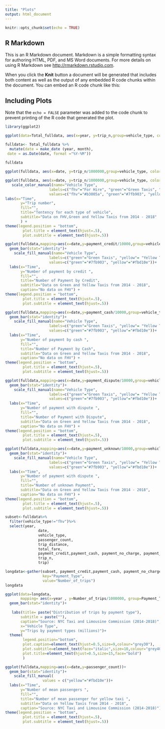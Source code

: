 ```yaml
---
title: "Plots"
output: html_document
---
```


```r
knitr::opts_chunk$set(echo = TRUE)
```

## R Markdown

This is an R Markdown document. Markdown is a simple formatting syntax for authoring HTML, PDF, and MS Word documents. For more details on using R Markdown see <http://rmarkdown.rstudio.com>.

When you click the **Knit** button a document will be generated that includes both content as well as the output of any embedded R code chunks within the document. You can embed an R code chunk like this:



## Including Plots




Note that the `echo = FALSE` parameter was added to the code chunk to prevent printing of the R code that generated the plot.

```r
library(ggplot2)
```


```r
ggplot(data=Total_fulldata, aes(x=year, y=trip_n,group=vehicle_type, color=vehicle_type)) + geom_line() 
```




```r
fulldata<- Total_fulldata %>%
  mutate(date = make_date (year, month),
 date = as.Date(date, format ="%Y-%M"))
  
fulldata
```

```r
ggplot(fulldata, aes(x=date, y=trip_n/1000000,group=vehicle_type, color=vehicle_type)) + geom_line() + geom_point(size=0.5) 
```
```r
ggplot(fulldata, aes(x=date, y=trip_n/1000000,group=vehicle_type, color=vehicle_type)) + geom_line() + geom_point(size=0.5) + 
   scale_color_manual(name="Vehicle Type",
                    labels=c("fhv"="For Hire", "green"="Green Taxis", "yellow"= "Yellow Taxis"),
                    values=c("fhv"="#b3005a", "green"="#7fb903", "yellow"="#fbd10e"))+
labs(x="Time",
       y="Trip number",
       fill="",
       title="Tentency for each type of vehicle",
       subtitle="Data on FHV,Green and Yellow Taxis from 2014 - 2018"
       ) +
theme(legend.position = "bottom",
        plot.title = element_text(hjust=.5),
        plot.subtitle = element_text(hjust=.5))
```

```r
ggplot(fulldata,mapping=aes(x=date,y=payment_credit/10000,group=vehicle_type,fill=vehicle_type))+
  geom_bar(stat="identity")+
    scale_fill_manual(name="Vehicle Type",
                    labels=c("green"="Green Taxis", "yellow"= "Yellow Taxis"),
                    values=c("green"="#7fb903", "yellow"="#fbd10e"))+
  labs(x="Time",
       y="Number of payment by credit ",
       fill="",
       title="Number of Payment by Credit",
       subtitle="Data on Green and Yellow Taxis from 2014 - 2018",
       caption="No data on FHV") +
theme(legend.position = "bottom",
        plot.title = element_text(hjust=.5),
        plot.subtitle = element_text(hjust=.5))
```
```r
ggplot(fulldata,mapping=aes(x=date,y=payment_cash/10000,group=vehicle_type,fill=vehicle_type))+
  geom_bar(stat="identity")+
    scale_fill_manual(name="Vehicle Type",
                    labels=c("green"="Green Taxis", "yellow"= "Yellow Taxis"),
                    values=c("green"="#7fb903", "yellow"="#fbd10e"))+
  labs(x="Time",
       y="Number of payment by cash ",
       fill="",
       title="Number of Payment by Cash",
       subtitle="Data on Green and Yellow Taxis from 2014 - 2018",
       caption="No data on FHV") +
theme(legend.position = "bottom",
        plot.title = element_text(hjust=.5),
        plot.subtitle = element_text(hjust=.5))
```

```r
ggplot(fulldata,mapping=aes(x=date,y=payment_dispute/10000,group=vehicle_type,fill=vehicle_type))+
  geom_bar(stat="identity")+
    scale_fill_manual(name="Vehicle Type",
                    labels=c("green"="Green Taxis", "yellow"= "Yellow Taxis"),
                    values=c("green"="#7fb903", "yellow"="#fbd10e"))+
  labs(x="Time",
       y="Number of payment with dispute ",
       fill="",
       title="Number of Payment with Dispute",
       subtitle="Data on Green and Yellow Taxis from 2014 - 2018",
       caption="No data on FHV") +
theme(legend.position = "bottom",
        plot.title = element_text(hjust=.5),
        plot.subtitle = element_text(hjust=.5))
```

```r
ggplot(fulldata,mapping=aes(x=date,y=payment_unknown/10000,group=vehicle_type,fill=vehicle_type))+
  geom_bar(stat="identity")+
    scale_fill_manual(name="Vehicle Type",
                    labels=c("green"="Green Taxis", "yellow"= "Yellow Taxis"),
                    values=c("green"="#7fb903", "yellow"="#fbd10e"))+
  labs(x="Time",
       y="Number of payment with dispute ",
       fill="",
       title="Number of unknown Payment",
       subtitle="Data on Green and Yellow Taxis from 2014 - 2018",
       caption="No data on FHV") +
theme(legend.position = "bottom",
        plot.title = element_text(hjust=.5),
        plot.subtitle = element_text(hjust=.5))
```

```r
subset<-fulldata%>%
  filter(vehicle_type!="fhv")%>%
  select(year,
               date,
               vehicle_type,
               passenger_count,
               trip_distance,
               total_fare,
               payment_credit,payment_cash, payment_no_charge, payment_dispute, payment_unknown, 
               trip_n, 
               trip)

longdata<-gather(subset, payment_credit,payment_cash, payment_no_charge, payment_dispute, payment_unknown,
                 key="Payment_Type",
                 value="Number_of_trips")
longdata
```

```r
ggplot(data=longdata,
       mapping= aes(x=year , y=Number_of_trips/1000000, group=Payment_Type,fill=Payment_Type)) +
  geom_bar(stat="identity")+
                  
   labs(title= paste("Distribution of trips by payment type"),
       subtitle = paste(""),
       caption="Source: NYC Taxi and Limousine Commission (2014-2018)",
       x="Vehicle Type",
       y="Trips by payment types (millions)")+
  theme(
        legend.position="bottom",
        plot.caption=element_text(hjust=0.5,size=9,colour="grey30"),
        plot.subtitle=element_text(face="italic",size=10,colour="grey40"),
        plot.title=element_text(hjust=0.5,size=15,face="bold")
        )
```

```r
ggplot(fulldata,mapping=aes(x=date,y=passenger_count))+
  geom_bar(stat="identity")+
    scale_fill_manual(
                 values = c("yellow"="#fbd10e"))+
  labs(x="Time",
       y="Number of mean passengers ",
       fill="",
       title="Number of mean passenger for yellow taxi ",
       subtitle="Data on Yellow Taxis from 2014 - 2018",
       caption="Source: NYC Taxi and Limousine Commission (2014-2018)") +
theme(legend.position = "bottom",
        plot.title = element_text(hjust=.5),
        plot.subtitle = element_text(hjust=.5))
```

